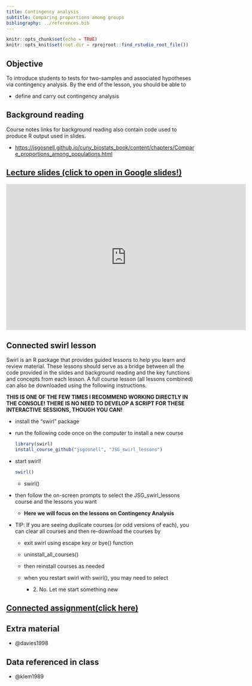 ```yaml
---
title: Contingency analysis
subtitle: Comparing proportions among groups
bibliography: ../references.bib
---
```


<!-- COMMENT NOT SHOW IN ANY OUTPUT: Code chunk below sets overall defaults for .qmd file; these inlcude showing output by default and looking for files relative to .Rpoj file, not .qmd file, which makes putting filesin different folders easier  -->

```r
knitr::opts_chunk$set(echo = TRUE)
knitr::opts_knit$set(root.dir = rprojroot::find_rstudio_root_file())
```

## Objective

To introduce students to tests for two-samples and associated hypotheses
via contingency analysis. By the end of the lesson, you should be able
to

-   define and carry out contingency analysis

## Background reading

Course notes links for background reading also contain code used to
produce R output used in slides.

-   <https://jsgosnell.github.io/cuny_biostats_book/content/chapters/Compare_proportions_among_populations.html>

## [Lecture slides (click to open in Google slides!)](https://docs.google.com/presentation/d/1xsYPCNVGhV0RA33x6XtF0i1zhq9uWw2Qv08Iy3dptNM/edit?usp=sharing){target="_blank"}

```{=html}
<iframe src="https://docs.google.com/presentation/d/e/2PACX-1vQykVxAo_2bCH5IK1EH4Ix4Zq5LtCo1S4wtq-RNgLivFCInG_2PerwQXG5zmGEEI_T2MPol6m4xgjcL/embed?start=false&loop=false&delayms=60000" frameborder="0" width="640" height="389" allowfullscreen="true" mozallowfullscreen="true" webkitallowfullscreen="true"></iframe>
```
  
## Connected swirl lesson

Swirl is an R package that provides guided lessons to help you learn and
review material. These lessons should serve as a bridge between all the
code provided in the slides and background reading and the key functions
and concepts from each lesson. A full course lesson (all lessons
combined) can also be downloaded using the following instructions.

**THIS IS ONE OF THE FEW TIMES I RECOMMEND WORKING DIRECTLY IN THE
CONSOLE! THERE IS NO NEED TO DEVELOP A SCRIPT FOR THESE INTERACTIVE
SESSIONS, THOUGH YOU CAN!**

-   install the "swirl" package

-   run the following code once on the computer to install a new course

    ```r
    library(swirl)
    install_course_github("jsgosnell", "JSG_swirl_lessons")
    ```

-   start swirl!

    ```r
    swirl()
    ```

    -   swirl()

-   then follow the on-screen prompts to select the JSG_swirl_lessons
    course and the lessons you want

    -   **Here we will focus on the lessons on Contingency Analysis**

-   TIP: If you are seeing duplicate courses (or odd versions of each),
    you can clear all courses and then re-download the courses by

    -   exit swirl using escape key or bye() function

    -   uninstall_all_courses()

    -   then reinstall courses as needed

    -   when you restart swirl with swirl(), you may need to select

        -   2\. No. Let me start something new

## [Connected assignment(click here)](https://jsgosnell.github.io/cuny_biostats_book/content/practice_problems/5_Contingency_analysis.html){target="_blank"}

## Extra material

-   @davies1998

## Data referenced in class

-   @klem1989
